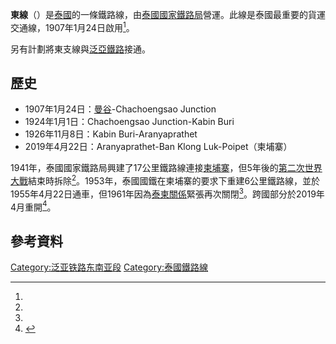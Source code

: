 {{Infobox rail line
| name                            = 東線
| color                           = {{SRT color|Eastern}}
| image                           = Hua Mak Railway Station.JPG
| image_width                     = 220
| image_alt                       = 
| caption                         = {{link-en|華目站|Hua Mak Railway Station}}，可轉乘[[蘇凡納布米機場鐵路|蘇凡納布米機場鐵路]]
| type                            = [[城際鐵路|城際鐵路]]
| system                          = 
| status                          = 
| locale                          = {{THA}}[[曼谷|曼谷]]、[[差春騷府|差春騷府]]、[[那空那育府|那空那育府]]、[[沙拉武里府|沙拉武里府]]、[[巴真府|巴真府]]、[[沙繳府|沙繳府]]、[[春武里府|春武里府]]及[[羅勇府|羅勇府]]
| start                           = [[曼谷站|曼谷站]]
| end                             = 主線：Ban Klong Luk Border、Ban Phlu Ta Luang、Kaeng Khoi<br/>支線：Map Taphut、Laem Chabang Deep Sea Port、Maenam、Lat Krabang ICD
| stations                        = 
| routes                          = 3：
* [[Aranyaprathet_Main_Line|Aranyaprathet Main Line]]
* [[Ban_Phlu_Ta_Luang_Main_Line|Ban Phlu Ta Luang Main Line]]
* [[Phra_Phutthachai_Line|Phra Phutthachai Line]]
| daily_ridership                 = 
| open                            = 1907年1月24日<ref name="rft">[http://portal.rotfaithai.com/modules.php?name=Content&pa=showpage&pid=17 History of Thai railway] {{in lang|th}}</ref>
| close                           = 
| owner                           = [[泰國國家鐵路局|泰國國家鐵路局]]
| operator                        = 
| character                       = 
| depot                           = 目甲訕車廠
| stock                           = 
| linelength_km                   = 255
| tracklength                     = 
| tracks                          = 
| gauge                           = 1,000 mm
| minradius                       = 
| racksystem                      = 
| routenumber                     = 
| electrification                 = 
| speed                           = 
| elevation                       = 
| website                         = 
| map                             = 
| map_state                       = 
}}
'''東線'''（{{lang-th|ทางรถไฟสายตะวันออก}}）是[[泰國|泰國]]的一條鐵路線，由[[泰國國家鐵路局|泰國國家鐵路局]]營運。此線是泰國最重要的貨運交通線，1907年1月24日啟用<ref name="rft"/>。

另有計劃將東支線與[[泛亞鐵路|泛亞鐵路]]接通。

== 歷史 ==
* 1907年1月24日：[[曼谷站|曼谷]]-Chachoengsao Junction
* 1924年1月1日：Chachoengsao Junction-Kabin Buri
* 1926年11月8日：Kabin Buri-Aranyaprathet
* 2019年4月22日：Aranyaprathet-Ban Klong Luk-Poipet（柬埔寨）
 
1941年，泰國國家鐵路局興建了17公里鐵路線連接[[柬埔寨|柬埔寨]]，但5年後的[[第二次世界大戰|第二次世界大戰]]結束時拆除<ref name="rft"/>。1953年，泰國國鐵在柬埔寨的要求下重建6公里鐵路線，並於1955年4月22日通車，但1961年因為[[泰柬關係|泰柬關係]]緊張再次關閉<ref name="rft"/>。跨國部分於2019年4月重開<ref>{{Cite web |url=https://www.straitstimes.com/asia/se-asia/cambodia-and-thailand-reconnected-by-rail-after-45-years |title=Cambodia and Thailand reconnected by rail after 45 years; The Straits Times, 22 April 2019 |access-date=2020-09-12 |archive-date=2021-11-16 |archive-url=https://web.archive.org/web/20211116144245/https://www.straitstimes.com/asia/se-asia/cambodia-and-thailand-reconnected-by-rail-after-45-years }}</ref>。
== 參考資料 ==
{{Reflist}}
{{昆明－新加坡铁路}}

[[Category:泛亚铁路东南亚段|Category:泛亚铁路东南亚段]]
[[Category:泰國鐵路線|Category:泰國鐵路線]]